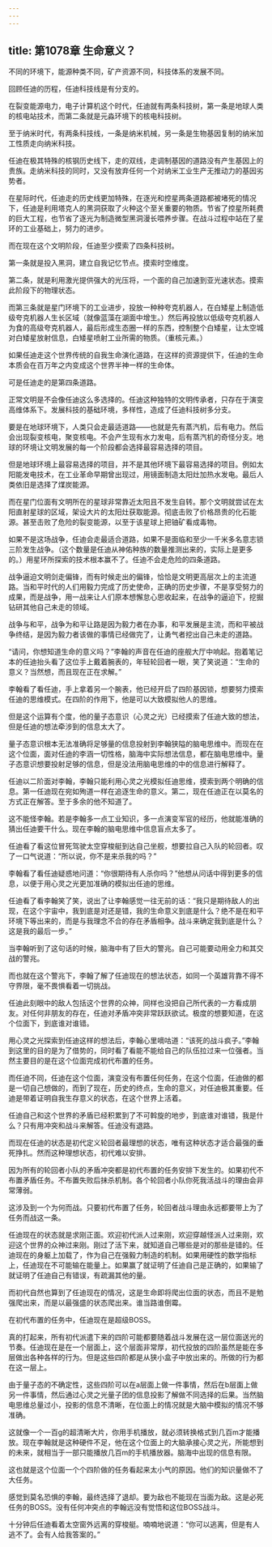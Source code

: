 ```yaml
---
---
---
```

title: 第1078章 生命意义？
---



不同的环境下，能源种类不同，矿产资源不同，科技体系的发展不同。

回顾任迪的历程，任迪科技线是有分支的。

在裂变能源电力，电子计算机这个时代，任迪就有两条科技树，第一条是地球人类的核电站技术，而第二条就是元淼环境下的核电科技树。

至于纳米时代，有两条科技线，一条是纳米机械，另一条是生物基因复制的纳米加工性质走向纳米科技。

任迪在极其特殊的核钢历史线下，走的双线，走调制基因的道路没有产生基因上的贵族。走纳米科技的同时，又没有放弃任何一个对纳米工业生产无推动力的基因劣势者。

在星际时代，任迪走的历史线更加特殊，在逐光和控星两条道路都被堵死的情况下，任迪是利用塔克人的黑洞获取了火种这个至关重要的物质。节省了控星所耗费的巨大工程，也节省了逐光为制造微型黑洞漫长喂养步骤。在战斗过程中站在了星环的工业基础上，努力的进步。

而在现在这个文明阶段，任迪至少摸索了四条科技树。

第一条就是投入黑洞，建立自我记忆节点。摸索时空维度。

第二条，就是利用激光提供强大的光压将，一个面的自己加速到亚光速状态。摸索此阶段下的物理状态。

而第三条就是星门环境下的工业进步，投放一种种夸克机器人，在白矮星上制造低级夸克机器人生长区域（就像蓝藻在湖面中增生。）然后再投放以低级夸克机器人为食的高级夸克机器人，最后形成生态圈一样的东西，控制整个白矮星，让太空城对白矮星放射信息，白矮星喷射工业所需的物质。（重核元素。）

如果任迪走这个世界传统的自我生命演化道路，在这样的资源提供下，任迪的生命本质会在百万年之内变成这个世界半神一样的生命体。

可是任迪走的是第四条道路。

正常文明是不会像任迪这么多选择的。任迪这种独特的文明传承者，只存在于演变高维体系下。发展科技的基础环境，多样性，造成了任迪科技树多分支。

要是在地球环境下，人类只会走最适道路——也就是先有蒸汽机，后有电力。然后会出现裂变核电，聚变核电。不会产生现有水力发电，后有蒸汽机的奇怪分支。地球的环境让文明发展的每一个阶段都会选择最容易选择的项目。

但是地球环境上最容易选择的项目，并不是其他环境下最容易选择的项目。例如太阳能发电技术，在工业革命早期曾出现过，用镜面制造太阳灶加热水发电。最后人类依旧是选择了煤炭能源。

而在星门位面有文明所在的星球非常靠近太阳且不发生自转。那个文明就尝试在太阳直射星球的区域，架设大片的太阳灶获取能源。彻底击败了价格昂贵的化石能源。甚至击败了危险的裂变能源，以至于该星球上把铀矿看成毒物。

如果不是这场战争，任迪会走最适合道路，如果不是面临和至少一千米多名意志锁三阶发生战争。（这个数量是任迪从神佑种族的数量推测出来的，实际上是更多的。）用星环所探索的技术根本赢不了。任迪不会走危险的四条道路。

战争逼迫文明剑走偏锋，而有时候走出的偏锋，恰恰是文明更高层次上的主流道路。当和平时代的人们用毅力完成了历史使命，正确的历史步骤，不是享受努力的成果，而是战争，用一战来让人们原本想懈怠心思收起来，在战争的逼迫下，挖掘钻研其他自己未走的领域。

战争与和平，战争为和平让路是因为毅力者在办事，和平发展是主流，而和平被战争终结，是因为毅力者该做的事情已经做完了，让勇气者挖出自己未走的道路。

“请问，你想知道生命的意义吗？”李翰的声音在任迪的座舰大厅中响起。抱着笔记本的任迪抬头看了这位手上戴着腕表的，年轻轮回者一眼，笑了笑说道：“生命的意义？当然想，而且现在正在求解。”

李翰看了看任迪，手上拿着另一个腕表，他已经开启了四阶基因锁，想要努力摸索任迪的思维模式。在四阶的作用下，他是可以大致模拟他人的思维。

但是这个运算有个度，他的量子态意识（心灵之光）已经摸索了任迪大致的想法，但是任迪的想法牵涉到的信息太大了。

量子态意识根本无法准确将足够量的信息投射到李翰狭隘的脑电思维中。而现在在这个位面，面对任迪的李涵一切性格，脑海中实际想法信息，都在脑电思维中。量子态意识想要投射足够的信息，但是没法用脑电思维的中的信息进行解释了。

任迪以二阶面对李翰，李翰只能利用心灵之光模拟任迪思维，摸索到两个明确的信息。第一任迪现在宛如殉道一样在追逐生命的意义。第二，现在任迪正在以莫名的方式正在解答。至于多余的他不知道了。

这不能怪李翰。若是李翰多一点工业知识，多一点演变军官的经历，他就能准确的猜出任迪要干什么。现在李翰的脑电思维中信息盲点太多了。

任迪看了看这位冒死驾驶太空穿梭艇到达自己坐舰，想要拉自己入队的轮回者。叹了一口气说道：“所以说，你不是来杀我的吗？”

李翰看了看任迪疑惑地问道：“你很期待有人杀你吗？”他想从问话中得到更多的信息，以便于用心灵之光更加准确的模拟出任迪的思维。

任迪看了看李翰笑了笑，说出了让李翰感觉一往无前的话：“我只是期待敌人的出现，在这个宇宙中，我到底是对还是错，我的生命意义到底是什么？绝不是在和平环境下等出来的，而是与我理念不合的存在矛盾相争。战斗来确定我到底是什么？这是我的最后一步。”

当李翰听到了这句话的时候，脑海中有了巨大的警兆。自己可能要动用全力和其交战的警兆。

而也就在这个警兆下，李翰了解了任迪现在的想法状态，如同一个英雄背靠不得不守界限，毫不畏惧看着一切挑战。

任迪此刻眼中的敌人包括这个世界的众神，同样也没把自己所代表的一方看成朋友。对任何非朋友的存在，任迪对矛盾冲突非常跃跃欲试。极度的想要知道，在这个位面下，到底谁对谁错。

用心灵之光探索到任迪这样的想法后，李翰心里嘀咕道：“该死的战斗疯子。”李翰到这里的目的是为了借势的，同时看了看能不能给自己的队伍拉过来一位强者。当然主要目的是在这个位面完成初代布置的任务。

而任迪不同，任迪在这个位面，演变没有布置任何任务，在这个位面，任迪做的都是一切自己想做的，而到了现在，历史的终点，生命的意义，对任迪极其重要。任迪是带着证明自我生存意义的状态，在这个世界上活着。

任迪自己和这个世界的矛盾已经积累到了不可斡旋的地步，到底谁对谁错，我是什么？只有用冲突和战斗来解答。任迪没有退路。

而现在任迪的状态是初代定义轮回者最理想的状态，唯有这种状态才适合最强的垂死挣扎。然而这种理想状态，初代难以安排。

因为所有的轮回者小队的矛盾冲突都是初代布置的任务安排下发生的。如果初代不布置矛盾任务。不布置失败后抹杀机制。各个轮回者小队你死我活战斗的理由会非常薄弱。

这涉及到一个为何而战。只要初代布置了任务，轮回者战斗理由永远都要带上为了任务而战这一条。

任迪现在的状态就是求刚正面。欢迎初代派人过来刚，欢迎穿越怪派人过来刚，欢迎这个世界的众神过来刚。刚过了活下来，就知道自己哪些是对的那些是错的。任迪现在的身躯上加载了，作为自己在强毅力制造的机制。如果用硬性的数学指标上，任迪现在不可能输在能量上。如果赢了就证明了任迪自己是正确的，如果输了就证明了任迪自己有错误，有疏漏其他的量。

而初代自然也算到了任迪现在的情况，这是生命即将爬出位面的状态，而且不是勉强爬出来，而是以最强盛的状态爬出来。谁当路谁倒霉。

在初代布置的任务中，任迪现在是超级BOSS。

真的打起来，所有初代派遣下来的四阶可能都要随着战斗发展在这一层位面送光的节奏。任迪现在是在一个层面上，这个层面非常厚，初代投放的四阶虽然是能在多层做出各种各样的行为。但是这些四阶都是从狭小盒子中放出来的。所做的行为都在这一层上。

由于量子态的不确定性，这些四阶可以在a层面上做一件事情，然后在b层面上做另一件事情，然后通过心灵之光量子团的信息投影了解做不同选择的后果。当然脑电思维总量过小，投影的信息不清晰，在位面上的情况就是大脑中模拟的情况不够准确。

这就像一个一百g的超清晰大片，你用手机播放，就必须转换格式到几百m才能播放。现在李翰就是这种硬件不足，他在这个位面上的大脑承接心灵之光，所能想到的未来，就相当于一部只能播放几百m的手机播放器。脑海中出现的信息有限。

这也就是这个位面一个个四阶做的任务看起来太小气的原因。他们的知识量做不了大任务。

感觉到莫名恐惧的李翰，最终选择了退却。要为敌也不能现在当面为敌。这是必死任务的BOSS。没有任何冲突点的李翰远没有觉悟和这位BOSS战斗。

十分钟后任迪看着太空窗外远离的穿梭艇。喃喃地说道：“你可以逃离，但是有人逃不了。会有人给我答案的。”